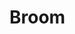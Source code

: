 
# Broom
<ProjectDetails
  region="Westerlands"
  house="House Broom"
  type="Keep"
  status="Completed"
  warp="/warp broom"
  projectLead="OhThatKidLiam"
  dateStarted="2018-02-05T08:00:00+00:00"
  dateCompleted="2018-02-05T08:00:00+00:00"
/>
